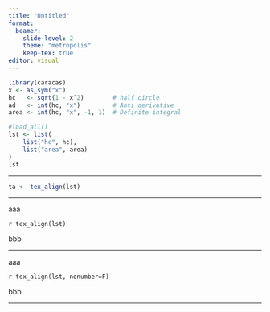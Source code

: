 ```yaml
---
title: "Untitled"
format: 
  beamer:
    slide-level: 2
    theme: "metropolis"
    keep-tex: true
editor: visual
---
```



```r
library(caracas)
x <- as_sym("x")
hc   <- sqrt(1 - x^2)        # half circle
ad   <- int(hc, "x")         # Anti derivative
area <- int(hc, "x", -1, 1)  # Definite integral
```


\begin{align}
x & \text{is a symbol} \\
y & \text{is a symbol} \\
\end{align}


```r

#load_all()
lst <- list(
    list("hc", hc),
    list("area", area)
)
lst

```

---

```r
ta <- tex_align(lst)
```

---

aaa

`r tex_align(lst)`

bbb


---

aaa

`r tex_align(lst, nonumber=F)`

bbb

---

\begin{align}
hc &=\sqrt{1 - x^{2}}  \\
ad &=\frac{x \sqrt{1 - x^{2}}}{2}  \\ 
area &=\frac{\pi}{2} 
\end{align}

\begin{align}
hc &=\sqrt{1 - x^{2}} \nonumber \\
ad &=\frac{x \sqrt{1 - x^{2}}}{2} \nonumber \\ 
area &=\frac{\pi}{2} \nonumber
\end{align}



